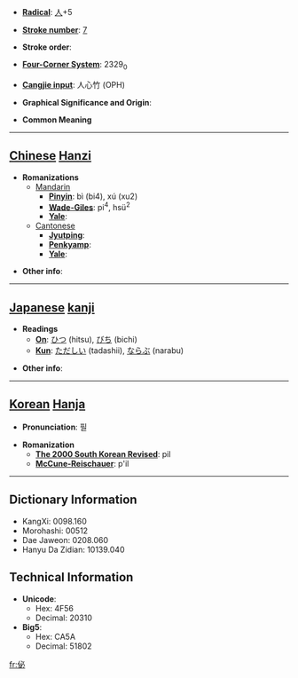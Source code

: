 * '''[[Wiktionary:Chinese radical index| Radical]]''': [[Wiktionary:Chinese radical index 人|人]]+5

* '''[[Wiktionary:Chinese total strokes index|Stroke number]]''': [[Wiktionary:Chinese total strokes index 7|7]]

* '''Stroke order''': 

* '''[[Wiktionary:Chinese four corner index|Four-Corner System]]''': 2329<sub>0</sub>

* '''[[Wiktionary:Chinese Cangjie index|Cangjie input]]''': 人心竹 (OPH)

* '''Graphical Significance and Origin''': 

* '''Common Meaning'''

----

== [[Chinese]] [[Hanzi]] ==

* '''Romanizations'''
** [[Mandarin]]
*** '''[[Pinyin]]''': bì (bi4), xú (xu2)
*** '''[[Wade-Giles]]''': pi<sup>4</sup>, hsü<sup>2</sup>
*** '''[[Yale]]''': 
**[[Cantonese]]
***'''[[Jyutping]]''':
***'''[[Penkyamp]]''': 
***'''[[Yale]]''': 

* '''Other info''': 

----

== [[Japanese]] [[kanji]] ==

* '''Readings'''
** '''[[On]]''': [[ひつ]] (hitsu), [[びち]] (bichi)
** '''[[Kun]]''': [[ただしい]] (tadashii), [[ならぶ]] (narabu)

* '''Other info''':  

----

== [[Korean]] [[Hanja]] ==

* '''Pronunciation''': 필

* '''Romanization'''
** '''[[The 2000 South Korean Revised Romanization|The 2000 South Korean Revised]]''': pil
** '''[[McCune-Reischauer]]''': p'il

----

== Dictionary Information ==

* KangXi: 0098.160
* Morohashi: 00512
* Dae Jaweon: 0208.060
* Hanyu Da Zidian: 10139.040

== Technical Information ==

* '''Unicode''':
** Hex: 4F56
** Decimal: 20310
* '''Big5''':
** Hex: CA5A
** Decimal: 51802
[[fr:佖]]